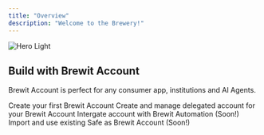 ```yaml
---
title: "Overview"
description: "Welcome to the Brewery!"
---
```


<img
  src="/images/tech.png"
  alt="Hero Light"
/>


## Build with Brewit Account

Brewit Account is perfect for any consumer app, institutions and AI Agents.


<CardGroup cols="2">
  <Card title="Create Account" icon="user" iconType="duotone" href="/build/account">
    Create your first Brewit Account
  </Card>
  <Card title="Delegated Account" icon="arrow-right-arrow-left" iconType="duotone" href="/build/delegated-account">
    Create and manage delegated account for your Brewit Account
  </Card>
  <Card title="Setup Automation" icon="shield-check" iconType="duotone">
    Intergate account with Brewit Automation (Soon!)
  </Card>
  <Card title="Import existing Safe" icon="user-group" iconType="duotone">
    Import and use existing Safe as Brewit Account (Soon!)
  </Card>
</CardGroup>
